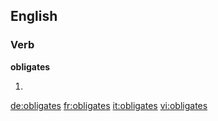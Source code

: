 ==English==

===Verb===
'''obligates'''

# {{third-person singular of|obligate}}

[[de:obligates]]
[[fr:obligates]]
[[it:obligates]]
[[vi:obligates]]